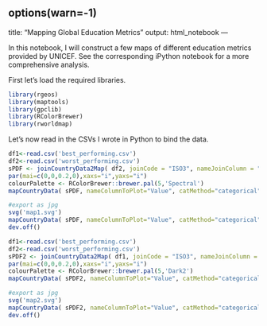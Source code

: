 options(warn=-1)
---
title: "Mapping Global Education Metrics"
output: html_notebook
---

In this notebook, I will construct a few maps of different education metrics provided by UNICEF. See the corresponding iPython notebook for a more comprehensive analysis. 

First let's load the required libraries. 
```r
library(rgeos)
library(maptools)
library(gpclib)
library(RColorBrewer)
library(rworldmap)
```
Let's now read in the CSVs I wrote in Python to bind the data. 
```r
df1<-read.csv('best_performing.csv')
df2<-read.csv('worst_performing.csv')
sPDF <- joinCountryData2Map( df2, joinCode = "ISO3", nameJoinColumn = "Country")
par(mai=c(0,0,0.2,0),xaxs="i",yaxs="i")
colourPalette <- RColorBrewer::brewer.pal(5,'Spectral')
mapCountryData( sPDF, nameColumnToPlot="Value", catMethod="categorical", oceanCol='lightblue',  missingCountryCol='white',colourPalette = colourPalette, borderCol='black', mapRegion='Africa',  addLegend=FALSE,  mapTitle='Worst-Performing Countries by UNICEF Metric')

#export as jpg
svg('map1.svg')
mapCountryData( sPDF, nameColumnToPlot="Value", catMethod="categorical", oceanCol='lightblue',  missingCountryCol='white',colourPalette = colourPalette, borderCol='black', mapRegion='Africa',  addLegend=FALSE)
dev.off()

```
```r
df1<-read.csv('best_performing.csv')
df2<-read.csv('worst_performing.csv')
sPDF2 <- joinCountryData2Map( df1, joinCode = "ISO3", nameJoinColumn = "Country")
par(mai=c(0,0,0.2,0),xaxs="i",yaxs="i")
colourPalette <- RColorBrewer::brewer.pal(5,'Dark2')
mapCountryData( sPDF2, nameColumnToPlot="Value", catMethod="categorical", oceanCol='lightblue',  missingCountryCol='white',colourPalette = colourPalette, borderCol='black', addLegend=FALSE,  mapTitle='Best-Performing Countries by UNICEF Metric')

#export as jpg
svg('map2.svg')
mapCountryData( sPDF2, nameColumnToPlot="Value", catMethod="categorical", oceanCol='lightblue',  missingCountryCol='white',colourPalette = colourPalette, borderCol='black',  addLegend=FALSE)
dev.off()
```




